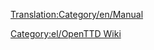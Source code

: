 [[Translation:Category/en/Manual]]

{{en/Bilingual box| El
| Μιά κατηγορία για σελίδες σχετικές με το εγχειρίδιο.
Τα άρθρο που χρησιμοποιούν το [[Template:el/Πίνακας περιεχομένων]] τοποθετούνται αυτόματα εδώ.
| A Category for Manual related pages.
Articles that are called by [[Template:el/Πίνακας περιεχομένων]] are automatically placed here.}}


[[Category:el/OpenTTD Wiki]]